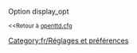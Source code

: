 {{fr/Amorce}}
Option display_opt

<small><<Retour à [[fr/Archive/Manual/Settings/Openttd.cfg|openttd.cfg]]</small>
[[Category:fr/Réglages et préférences]]